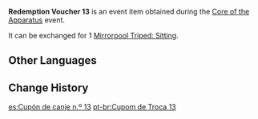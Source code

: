 {{Item Infobox
|id           = 101879
|image        = Item Redemption Voucher 13.png
|type         = Event Items
|group        = Redemption Vouchers
|description  = Used to redeem [[Mirrorpool Triped: Sitting]]
|source1      = [[Core of the Apparatus]] Event
|event        = Core of the Apparatus
}}
'''Redemption Voucher 13''' is an event item obtained during the [[Core of the Apparatus]] event.

It can be exchanged for 1 [[Mirrorpool Triped: Sitting]].

==Other Languages==
{{Other Languages
|default_hidden = 1
|en      = Redemption Voucher 13
|zhs     = 兑换券13号
|zhs_rm  = Duìhuàn-quàn Shísān Hào
|zht     = 兌換券13號
|zht_rm  = Duìhuàn-quàn Shísān Hào
|ja      = 引換券13
|ja_rm   = Hikikaeken Juusan
|ko      = 교환 쿠폰 13호
|ko_rm   = Gyohwan Kupon Sipssamho
|es      = Cupón de canje n.º 13
|fr      = Coupon d'échange 13
|ru      = Купон обмена №13
|th      = คูปองแลกรับหมายเลข 13
|th_rm   = 
|vi      = Phiếu Quà Tặng 13
|de      = Gutschein Nr.13
|id      = Kupon Penukaran 13
|pt      = Cupom de Troca 13
|tr      = Etkinleştirme Kuponu 13
|it      = Voucher di scambio 13
}}

==Change History==
{{Change History|2.7}}

[[es:Cupón de canje n.º 13]]
[[pt-br:Cupom de Troca 13]]
